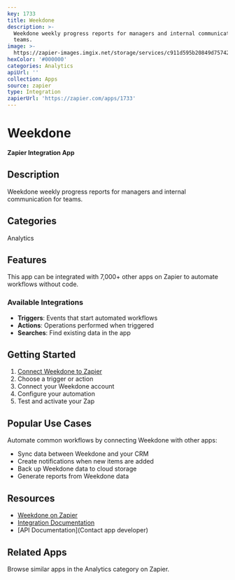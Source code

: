 ```yaml
---
key: 1733
title: Weekdone
description: >-
  Weekdone weekly progress reports for managers and internal communication for
  teams.
image: >-
  https://zapier-images.imgix.net/storage/services/c911d595b20849d75742a6801753633b.png?auto=format%2Ccompress&ixlib=python-3.0.0&q=50
hexColor: '#000000'
categories: Analytics
apiUrl: ''
collection: Apps
source: zapier
type: Integration
zapierUrl: 'https://zapier.com/apps/1733'
---
```

# Weekdone

**Zapier Integration App**

## Description

Weekdone weekly progress reports for managers and internal communication for teams.

## Categories

Analytics

## Features

This app can be integrated with 7,000+ other apps on Zapier to automate workflows without code.

### Available Integrations

- **Triggers**: Events that start automated workflows
- **Actions**: Operations performed when triggered
- **Searches**: Find existing data in the app

## Getting Started

1. [Connect Weekdone to Zapier](https://zapier.com/apps/1733)
2. Choose a trigger or action
3. Connect your Weekdone account
4. Configure your automation
5. Test and activate your Zap

## Popular Use Cases

Automate common workflows by connecting Weekdone with other apps:

- Sync data between Weekdone and your CRM
- Create notifications when new items are added
- Back up Weekdone data to cloud storage
- Generate reports from Weekdone data

## Resources

- [Weekdone on Zapier](https://zapier.com/apps/1733)
- [Integration Documentation](https://zapier.com/apps/1733/integrations)
- [API Documentation](Contact app developer)

## Related Apps

Browse similar apps in the Analytics category on Zapier.
